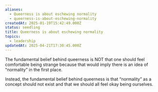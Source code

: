 ```yaml
---
aliases:
  - Queerness is about eschewing normality
  - queerness-is-about-eschewing-normality
createdAt: 2025-01-19T15:42:49.000Z
status: seedling
title: Queerness is about eschewing normality
topics:
  - leadership
updatedAt: 2025-04-21T17:30:45.000Z
---
```

The fundamental belief behind queerness is NOT that one should feel comfortable being strange because that would imply there is an idea of “normality” in the first place.

Instead, the fundamental belief behind queerness is that “normality” as a concept should not exist and that we should all feel okay being ourselves.
